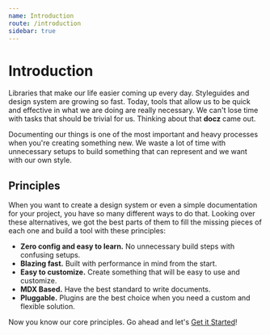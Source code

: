 ```yaml
---
name: Introduction
route: /introduction
sidebar: true
---
```


# Introduction

Libraries that make our life easier coming up every day. Styleguides and design system are growing so fast. Today, tools that allow us to be quick and effective in what we are doing are really necessary. We can't lose time with tasks that should be trivial for us. Thinking about that **docz** came out.

Documenting our things is one of the most important and heavy processes when you're creating something new. We waste a lot of time with unnecessary setups to build something that can represent and we want with our own style.

## Principles

When you want to create a design system or even a simple documentation for your project, you have so many different ways to do that. Looking over these alternatives, we got the best parts of them to fill the missing pieces of each one and build a tool with these principles:

- **Zero config and easy to learn.** No unnecessary build steps with confusing setups.
- **Blazing fast.** Built with performance in mind from the start.
- **Easy to customize.** Create something that will be easy to use and customize.
- **MDX Based.** Have the best standard to write documents.
- **Pluggable.** Plugins are the best choice when you need a custom and flexible solution.

Now you know our core principles. Go ahead and let's [Get it Started](/introduction/getting-started)!
